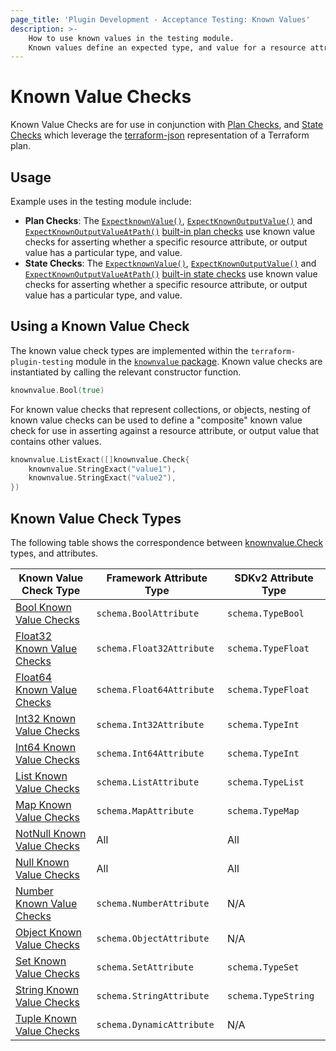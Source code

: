 ```yaml
---
page_title: 'Plugin Development - Acceptance Testing: Known Values'
description: >-
    How to use known values in the testing module.
    Known values define an expected type, and value for a resource attribute, or output value in a Terraform plan or state for use in Plan Checks or State Checks.
---
```


# Known Value Checks

Known Value Checks are for use in conjunction with [Plan Checks](/terraform/plugin/testing/acceptance-tests/plan-checks), and [State Checks](/terraform/plugin/testing/acceptance-tests/state-checks) which leverage the [terraform-json](https://pkg.go.dev/github.com/hashicorp/terraform-json) representation of a Terraform plan.

## Usage

Example uses in the testing module include:

- **Plan Checks**: The [`ExpectknownValue()`](/terraform/plugin/testing/acceptance-tests/plan-checks/resource#expectknownvalue-plan-check), [`ExpectKnownOutputValue()`](/terraform/plugin/testing/acceptance-tests/plan-checks/output#expectknownoutputvalue-plan-check) and [`ExpectKnownOutputValueAtPath()`](/terraform/plugin/testing/acceptance-tests/plan-checks/output#expectknownoutputvalueatpath-plan-check) [built-in plan checks](/terraform/plugin/testing/acceptance-tests/plan-checks) use known value checks for asserting whether a specific resource attribute, or output value has a particular type, and value.
- **State Checks**: The [`ExpectknownValue()`](/terraform/plugin/testing/acceptance-tests/state-checks/resource#expectknownvalue-state-check), [`ExpectKnownOutputValue()`](/terraform/plugin/testing/acceptance-tests/state-checks/output#expectknownoutputvalue-state-check) and [`ExpectKnownOutputValueAtPath()`](/terraform/plugin/testing/acceptance-tests/state-checks/output#expectknownoutputvalueatpath-state-check) [built-in state checks](/terraform/plugin/testing/acceptance-tests/state-checks) use known value checks for asserting whether a specific resource attribute, or output value has a particular type, and value.

## Using a Known Value Check

The known value check types are implemented within the `terraform-plugin-testing` module in the [`knownvalue` package](https://pkg.go.dev/github.com/hashicorp/terraform-plugin-testing/knownvalue). Known value checks are instantiated by calling the relevant constructor function.

```go
knownvalue.Bool(true)
```

For known value checks that represent collections, or objects, nesting of known value checks can be used to define a "composite" known value check for use in asserting against a resource attribute, or output value that contains other values.

```go
knownvalue.ListExact([]knownvalue.Check{
    knownvalue.StringExact("value1"),
    knownvalue.StringExact("value2"),
})
```

## Known Value Check Types

The following table shows the correspondence between [knownvalue.Check](https://pkg.go.dev/github.com/hashicorp/terraform-plugin-testing/knownvalue#Check) types, and attributes.

| Known Value Check Type                                                                               | Framework Attribute Type  | SDKv2 Attribute Type |
|------------------------------------------------------------------------------------------------------|---------------------------|----------------------|
| [Bool Known Value Checks](/terraform/plugin/testing/acceptance-tests/known-value-checks/bool)        | `schema.BoolAttribute`    | `schema.TypeBool`    |
| [Float32 Known Value Checks](/terraform/plugin/testing/acceptance-tests/known-value-checks/float32)  | `schema.Float32Attribute` | `schema.TypeFloat`   |
| [Float64 Known Value Checks](/terraform/plugin/testing/acceptance-tests/known-value-checks/float64)  | `schema.Float64Attribute` | `schema.TypeFloat`   |
| [Int32 Known Value Checks](/terraform/plugin/testing/acceptance-tests/known-value-checks/int32)      | `schema.Int32Attribute`   | `schema.TypeInt`     |
| [Int64 Known Value Checks](/terraform/plugin/testing/acceptance-tests/known-value-checks/int64)      | `schema.Int64Attribute`   | `schema.TypeInt`     |
| [List Known Value Checks](/terraform/plugin/testing/acceptance-tests/known-value-checks/list)        | `schema.ListAttribute`    | `schema.TypeList`    |
| [Map Known Value Checks](/terraform/plugin/testing/acceptance-tests/known-value-checks/map)          | `schema.MapAttribute`     | `schema.TypeMap`     |
| [NotNull Known Value Checks](/terraform/plugin/testing/acceptance-tests/known-value-checks/not-null) | All                       | All                  |
| [Null Known Value Checks](/terraform/plugin/testing/acceptance-tests/known-value-checks/null)        | All                       | All                  |
| [Number Known Value Checks](/terraform/plugin/testing/acceptance-tests/known-value-checks/number)    | `schema.NumberAttribute`  | N/A                  |
| [Object Known Value Checks](/terraform/plugin/testing/acceptance-tests/known-value-checks/object)    | `schema.ObjectAttribute`  | N/A                  |
| [Set Known Value Checks](/terraform/plugin/testing/acceptance-tests/known-value-checks/set)          | `schema.SetAttribute`     | `schema.TypeSet`     |
| [String Known Value Checks](/terraform/plugin/testing/acceptance-tests/known-value-checks/string)    | `schema.StringAttribute`  | `schema.TypeString`  |
| [Tuple Known Value Checks](/terraform/plugin/testing/acceptance-tests/known-value-checks/tuple)      | `schema.DynamicAttribute` | N/A                  |

